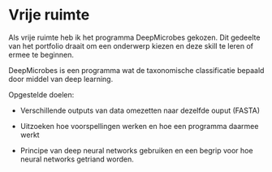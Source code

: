 # Vrije ruimte

Als vrije ruimte heb ik het programma DeepMicrobes gekozen. Dit gedeelte van het portfolio draait om een onderwerp kiezen en deze skill te leren of ermee te beginnen.

DeepMicrobes is een programma wat de taxonomische classificatie bepaald door middel van deep learning.

Opgestelde doelen:

-   Verschillende outputs van data omezetten naar dezelfde ouput (FASTA)

-   Uitzoeken hoe voorspellingen werken en hoe een programma daarmee werkt

-   Principe van deep neural networks gebruiken en een begrip voor hoe neural networks getriand worden.

